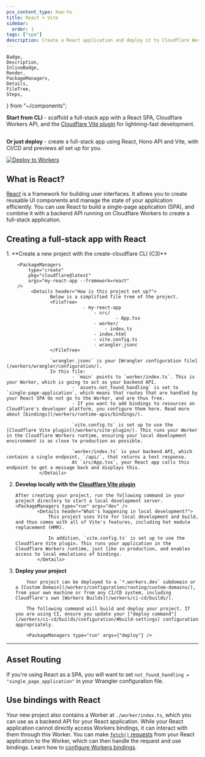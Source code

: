 ```yaml
---
pcx_content_type: how-to
title: React + Vite
sidebar:
  order: 1
tags: ["spa"]
description: Create a React application and deploy it to Cloudflare Workers with Workers Assets.
---
```


	Badge,
	Description,
	InlineBadge,
	Render,
	PackageManagers,
	Details,
	FileTree,
	Steps,
} from "~/components";

**Start from CLI** - scaffold a full-stack app with a React SPA, Cloudflare Workers API, and the [Cloudflare Vite plugin](/workers/vite-plugin/) for lightning-fast development.

<PackageManagers
	type="create"
	pkg="cloudflare@latest"
	args="my-react-app --framework=react"
/>
---

**Or just deploy** - create a full-stack app using React, Hono API and Vite, with CI/CD and previews all set up for you.

[![Deploy to Workers](https://deploy.workers.cloudflare.com/button)](https://dash.cloudflare.com/?to=/:account/workers-and-pages/create/deploy-to-workers&repository=https://github.com/cloudflare/templates/tree/main/vite-react-template)

## What is React?

[React](https://react.dev/) is a framework for building user interfaces. It allows you to create reusable UI components and manage the state of your application efficiently. You can use React to build a single-page application (SPA), and combine it with a backend API running on Cloudflare Workers to create a full-stack application.

## Creating a full-stack app with React

<Steps>
1. **Create a new project with the create-cloudflare CLI (C3)**

    	<PackageManagers
    		type="create"
    		pkg="cloudflare@latest"
    		args="my-react-app --framework=react"
    	/>
    		 <Details header="How is this project set up?">
        			Below is a simplified file tree of the project.
        			<FileTree>
    							- my-react-app
    								- src/
    										- App.tsx
    								- worker/
    									- index.ts
    								- index.html
    								- vite.config.ts
    								- wrangler.jsonc
        			</FileTree>

        			`wrangler.jsonc` is your [Wrangler configuration file](/workers/wrangler/configuration/).
        			In this file:
        					- `main` points to `worker/index.ts`. This is your Worker, which is going to act as your backend API.
        					- `assets.not_found_handling` is set to `single-page-application`, which means that routes that are handled by your React SPA do not go to the Worker, and are thus free.
        					- If you want to add bindings to resources on Cloudflare's developer platform, you configure them here. Read more about [bindings](/workers/runtime-apis/bindings/).

    						`vite.config.ts` is set up to use the [Cloudflare Vite plugin](/workers/vite-plugin/). This runs your Worker in the Cloudflare Workers runtime, ensuring your local development environment is as close to production as possible.

    						`worker/index.ts` is your backend API, which contains a single endpoint, `/api/`, that returns a text response.
    						At `src/App.tsx`, your React app calls this endpoint to get a message back and displays this.
        		</Details>

2.  **Develop locally with the [Cloudflare Vite plugin](/workers/vite-plugin/)**

        After creating your project, run the following command in your project directory to start a local development server.
        <PackageManagers type="run" args="dev" />
        		<Details header="What's happening in local development?">
        			This project uses Vite for local development and build, and thus comes with all of Vite's features, including hot module replacement (HMR).

        			In addition, `vite.config.ts` is set up to use the Cloudflare Vite plugin. This runs your application in the Cloudflare Workers runtime, just like in production, and enables access to local emulations of bindings.
        		</Details>

3.  **Deploy your project**

        	Your project can be deployed to a `*.workers.dev` subdomain or a [Custom Domain](/workers/configuration/routing/custom-domains/), from your own machine or from any CI/CD system, including Cloudflare's own [Workers Builds](/workers/ci-cd/builds/).

        	The following command will build and deploy your project. If you are using CI, ensure you update your ["deploy command"](/workers/ci-cd/builds/configuration/#build-settings) configuration appropriately.

        	<PackageManagers type="run" args={"deploy"} />

</Steps>

---

## Asset Routing

If you're using React as a SPA, you will want to set `not_found_handling = "single_page_application"` in your Wrangler configuration file.

<Render file="workers-assets-routing-summary" />

## Use bindings with React

Your new project also contains a Worker at `./worker/index.ts`, which you can use as a backend API for your React application. While your React application cannot directly access Workers bindings, it can interact with them through this Worker. You can make [`fetch()` requests](/workers/runtime-apis/fetch/) from your React application to the Worker, which can then handle the request and use bindings. Learn how to [configure Workers bindings](/workers/runtime-apis/bindings/).

<Render file="frameworks-bindings" />
